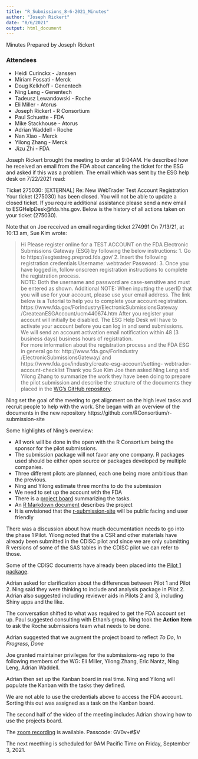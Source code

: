 ```yaml
---
title: "R_Submissions_8-6-2021_Minutes"
author: "Joseph Rickert"
date: "8/6/2021"
output: html_document
---
```


Minutes 
Prepared by Joseph Rickert

### Attendees

* Heidi Curinckx - Janssen
* Miriam Fossati - Merck
* Doug Kelkhoff - Genentech
* Ning Leng - Genentech
* Tadeusz Lewandowski - Roche
* Eli Miller - Atorus
* Joseph Rickert - R Consortium
* Paul Schuette - FDA
* Mike Stackhouse - Atorus
* Adrian Waddell - Roche
* Nan Xiao - Merck
* Yilong Zhang - Merck
* Jizu Zhi - FDA

Joseph Rickert brought the meeting to order at 9:04AM. He described how he received an email from the FDA about canceling the ticket for the ESG and asked if this was a problem. The email which was sent by the ESG help desk on 7/22/2021 read:

Ticket 275030: [EXTERNAL] Re: New WebTrader Test Account Registration
Your ticket (275030) has been closed.  You will not be able to update a closed ticket.  If you require additional assistance please send a new email to ESGHelpDesk@fda.hhs.gov.  Below is the history of all actions taken on your ticket (275030).


Note that on Joe received an email regarding ticket 274991
On 7/13/21, at 10:13 am, Sue Kim wrote:

>Hi
Please register online for a TEST ACCOUNT on the FDA Electronic Submissions Gateway (ESG) by following the below instructions:
               1. Go to https://esgtestreg.preprod.fda.gov/
               2. Insert the following registration credentials
                              Username: webtrader
                              Password:
               3. Once you have logged in, follow onscreen registration instructions to complete the registration process.  
NOTE: Both the username and password are case-sensitive and must be entered as shown.
Additional NOTE: When inputting the userID that you will use for your account, please use your email address.
The link below is a Tutorial to help you to complete your account registration.
https://www.fda.gov/ForIndustry/ElectronicSubmissionsGateway /CreateanESGAccount/ucm440674.htm
After you register your account will initially be disabled. The ESG Help Desk will have to activate your account before you can log in and send submissions. We will send an account activation email notification within 48 (3 business days) business hours of registration.  
For more information about the registration process and the FDA ESG in general go to:  http://www.fda.gov/ForIndustry /ElectronicSubmissionsGateway/ and https://www.fda.gov/industry/create-esg-account/setting- webtrader-account-checklist
Thank you
Sue Kim
Joe then asked Ning Leng and Yilong Zhang to summarize the work they have been doing to prepare the pilot submission and describe the structure of the documents they placed in the [WG's GitHub repository](https://github.com/RConsortium/submissions-wg).


Ning set the goal of the meeting to get alignment on the high level tasks and recruit people to help with the work. She began with an overview of the documents in the new repository https://github.com/RConsortium/r-submission-site

Some highlights of Ning's overview:   

* All work will be done in the open with the R Consortium being the sponsor for the pilot submissions.
* The submission package will not favor any one company. R packages used should be either open source or packages developed by multiple companies.
* Three different pilots are planned, each one being more ambitious than the previous.
* Ning and Yilong estimate three months to do the submission
* We need to set up the account with the FDA
* There is a [project board](https://github.com/RConsortium/submissions-wg/projects/1) summarizing the tasks.
* An [R Markdown document](https://github.com/RConsortium/submissions-wg/blob/main/project-plan.Rmd) describes the project
* It is envisioned that the [r-submission-site](https://github.com/RConsortium/r-submission-site) will be public facing and user friendly

There was a discussion about how much documentation needs to go into the phase 1 Pilot. Yilong noted that the a CSR and other materials have already been submitted in the CDISC pilot and since we are only submitting R versions of some of the SAS tables in the CDISC pilot we can refer to those.

Some of the CDISC documents have already been placed into the [Pilot 1 package](https://github.com/RConsortium/submissions-wg/tree/main/submission-package).

Adrian asked for clarification about the differences between Pilot 1 and Pilot 2. Ning said they were thinking to include and analysis package in Pilot 2. Adrian also suggested including reviewer aids in Pilots 2 and 3, including Shiny apps and the like.

The conversation shifted to what was required to get the FDA account set up.
Paul suggested consulting with Ethan's group. Ning took the **Action Item** to ask the Roche submissions team what needs to be done.

Adrian suggested that we augment the project board to reflect *To Do*, *In Progress*, *Done*

Joe granted maintainer privileges for the submissions-wg repo to the following members of the WG: Eli Miller, Yilong Zhang, Eric Nantz, Ning Leng, Adrian Waddell.

Adrian then set up the Kanban board in real time.
Ning and Yilong will populate the Kanban with the tasks they defined.

We are not able to use the credentials above to access the FDA account. Sorting this out was assigned as a task on the Kanban board.

The second half of the video of the meeting includes Adrian showing how to use the projects board.

The [zoom recording](https://rstudio.zoom.us/rec/share/VcDK4VNm_pCqiGLdZG3bwnmgRTNGnAeRz0cz4zfJa0B-qRdGTUmIoUUlQ3SJCF3l.pQth2jLijLpsFsXz) is available. Passcode: GV0v+#$V

The next meething is scheduled for 9AM Pacific Time on Friday, September 3, 2021.